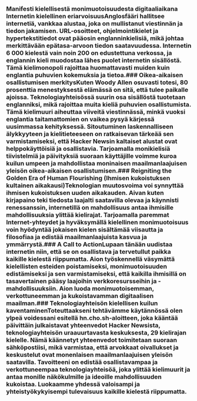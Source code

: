 
<Steps>

### Manifesti kielellisestä monimuotoisuudesta digitaaliaikana Internetin kielellinen eriarvoisuusAnglosfääri hallitsee internetiä, vankkaa alustaa, joka on mullistanut viestinnän ja tiedon jakamisen. URL-osoitteet, ohjelmointikielet ja hypertekstitiedot ovat pääosin englanninkielisiä, mikä johtaa merkittävään epätasa-arvoon tiedon saatavuudessa. Internetin 6 000 kielestä vain noin 200 on edustettuna verkossa, ja englannin kieli muodostaa lähes puolet internetin sisällöstä. Tämä kielimonopoli rajoittaa huomattavasti muiden kuin englantia puhuvien kokemuksia ja tietoa.### Oikea-aikaisen osallistumisen merkitysKuten Woody Allen osuvasti totesi, 80 prosenttia menestyksestä elämässä on sitä, että tulee paikalle ajoissa. Teknologiayhteisössä suurin osa sisällöstä tuotetaan englanniksi, mikä rajoittaa muita kieliä puhuvien osallistumista. Tämä kielimuuri aiheuttaa viiveitä viestinnässä, minkä vuoksi englantia taitamattomien on vaikea pysyä kärjessä uusimmassa kehityksessä. Sitoutuminen laskennalliseen älykkyyteen ja kielitieteeseen on ratkaisevan tärkeää sen varmistamiseksi, että Hacker Newsin kaltaiset alustat ovat helppokäyttöisiä ja osallistavia. Tarjoamalla monikielisiä tiivistelmiä ja päivityksiä suoraan käyttäjille voimme kuroa kuilun umpeen ja mahdollistaa moninaisen maailmanlaajuisen yleisön oikea-aikaisen osallistumisen.### Reigniting the Golden Era of Human Flourishing (Ihmisen kukoistuksen kultainen aikakausi)Teknologian muutosvoima voi synnyttää ihmisen kukoistuksen uuden aikakauden. Aivan kuten kirjapaino teki tiedosta laajalti saatavilla olevaa ja käynnisti renessanssin, internetillä on mahdollisuus antaa ihmisille mahdollisuuksia ylittää kielirajat. Tarjoamalla paremmat Internet-yhteydet ja hyväksymällä kielellinen monimuotoisuus voin hyödyntää jokaisen kielen sisältämää viisautta ja filosofiaa ja edistää maailmanlaajuista kasvua ja ymmärrystä.### A Call to ActionLupaan tänään uudistaa internetin niin, että se on osallistava ja tervetullut paikka kaikille kielestä riippumatta. Aion työskennellä väsymättä kielellisten esteiden poistamiseksi, monimuotoisuuden edistämiseksi ja sen varmistamiseksi, että kaikilla ihmisillä on tasavertainen pääsy laajoihin verkkoresursseihin ja -mahdollisuuksiin. Aion luoda monimuotoisemman, verkottuneemman ja kukoistavamman digitaalisen maailman.### Teknologiayhteisön kielellisen kuilun kaventaminenToteuttaakseni tehtävämme käytännössä olen ylpeä voidessani esitellä hn.cho.sh-aloitteen, joka kääntää päivittäin julkaistavat yhteenvedot Hacker Newsista, teknologiayhteisön uraauurtavasta keskuksesta, 29 kielirajan kielelle. Nämä käännetyt yhteenvedot toimitetaan suoraan sähköpostiisi, mikä varmistaa, että arvokkaat oivallukset ja keskustelut ovat monenlaisen maailmanlaajuisen yleisön saatavilla. Tavoitteeni on edistää osallistavampaa ja verkottuneempaa teknologiayhteisöä, joka ylittää kielimuurit ja antaa monille näkökulmille ja ideoille mahdollisuuden kukoistaa. Luokaamme yhdessä valoisampi ja yhteistyökykyisempi tulevaisuus kaikille kielestä riippumatta.</Steps>

